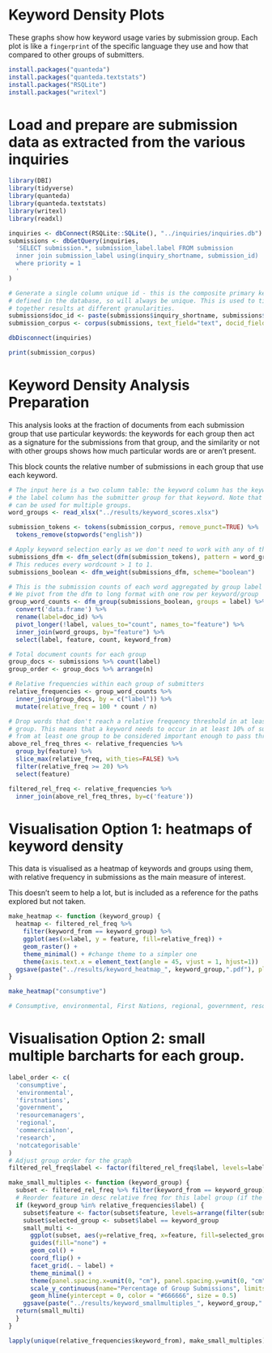 # Keyword Density Plots

These graphs show how keyword usage varies by submission group. Each plot is
like a `fingerprint` of the specific language they use and how that compared
to other groups of submitters.

```r
install.packages("quanteda")
install.packages("quanteda.textstats")
install.packages("RSQLite")
install.packages("writexl")
```

# Load and prepare are submission data as extracted from the various inquiries
```r
library(DBI)
library(tidyverse)
library(quanteda)
library(quanteda.textstats)
library(writexl)
library(readxl)

inquiries <- dbConnect(RSQLite::SQLite(), "../inquiries/inquiries.db")
submissions <- dbGetQuery(inquiries, 
  'SELECT submission.*, submission_label.label FROM submission
  inner join submission_label using(inquiry_shortname, submission_id)
  where priority = 1
  '
)

# Generate a single column unique id - this is the composite primary key
# defined in the database, so will always be unique. This is used to tie
# together results at different granularities.
submissions$doc_id <- paste(submissions$inquiry_shortname, submissions$submission_id)
submission_corpus <- corpus(submissions, text_field="text", docid_field = "doc_id")

dbDisconnect(inquiries)

print(submission_corpus)
```

# Keyword Density Analysis Preparation

This analysis looks at the fraction of documents from each submission group that
use particular keywords: the keywords for each group then act as a signature
for the submissions from that group, and the similarity or not with other
groups shows how much particular words are or aren't present.

This block counts the relative number of submissions in each group that use
each keyword.

```r
# The input here is a two column table: the keyword column has the keyword,
# the label column has the submitter group for that keyword. Note that a word
# can be used for multiple groups.
word_groups <- read_xlsx("../results/keyword_scores.xlsx")

submission_tokens <- tokens(submission_corpus, remove_punct=TRUE) %>% 
  tokens_remove(stopwords("english"))

# Apply keyword selection early as we don't need to work with any of the other cols
submissions_dfm <- dfm_select(dfm(submission_tokens), pattern = word_groups$feature)
# This reduces every wordcount > 1 to 1.
submissions_boolean <- dfm_weight(submissions_dfm, scheme="boolean")

# This is the submission counts of each word aggregated by group label
# We pivot from the dfm to long format with one row per keyword/group
group_word_counts <- dfm_group(submissions_boolean, groups = label) %>% 
  convert('data.frame') %>%
  rename(label=doc_id) %>%
  pivot_longer(!label, values_to="count", names_to="feature") %>%
  inner_join(word_groups, by="feature") %>%
  select(label, feature, count, keyword_from)

# Total document counts for each group 
group_docs <- submissions %>% count(label)
group_order <- group_docs %>% arrange(n)

# Relative frequencies within each group of submitters
relative_frequencies <- group_word_counts %>% 
  inner_join(group_docs, by = c("label")) %>%
  mutate(relative_freq = 100 * count / n)

# Drop words that don't reach a relative frequency threshold in at least one 
# group. This means that a keyword needs to occur in at least 10% of submissions
# from at least one group to be considered important enough to pass through.
above_rel_freq_thres <- relative_frequencies %>%
  group_by(feature) %>% 
  slice_max(relative_freq, with_ties=FALSE) %>%
  filter(relative_freq >= 20) %>%
  select(feature)

filtered_rel_freq <- relative_frequencies %>% 
  inner_join(above_rel_freq_thres, by=c('feature'))

```

# Visualisation Option 1: heatmaps of keyword density

This data is visualised as a heatmap of keywords and groups using them, with
relative frequency in submissions as the main measure of interest.

This doesn't seem to help a lot, but is included as a reference for the paths
explored but not taken.

```r

make_heatmap <- function (keyword_group) {
  heatmap <- filtered_rel_freq %>%
    filter(keyword_from == keyword_group) %>%
    ggplot(aes(x=label, y = feature, fill=relative_freq)) +
    geom_raster() +
    theme_minimal() + #change theme to a simpler one
    theme(axis.text.x = element_text(angle = 45, vjust = 1, hjust=1))
  ggsave(paste("../results/keyword_heatmap_", keyword_group,".pdf"), plot = heatmap, width = 11, height = 8.5)
}

make_heatmap("consumptive")

# Consumptive, environmental, First Nations, regional, government, resource managers, research, commercialnon, notcategorisable

```

# Visualisation Option 2: small multiple barcharts for each group.

```r
label_order <- c(
  'consumptive',
  'environmental',
  'firstnations',
  'government',
  'resourcemanagers',
  'regional',
  'commercialnon',
  'research',
  'notcategorisable'
)
# Adjust group order for the graph
filtered_rel_freq$label <- factor(filtered_rel_freq$label, levels=label_order)

make_small_multiples <- function (keyword_group) {
  subset <- filtered_rel_freq %>% filter(keyword_from == keyword_group)
  # Reorder feature in desc relative freq for this label group (if the keyword group is a label).
  if (keyword_group %in% relative_frequencies$label) {
    subset$feature <- factor(subset$feature, levels=arrange(filter(subset, label==keyword_group), relative_freq)$feature)
    subset$selected_group <- subset$label == keyword_group
    small_multi <- 
      ggplot(subset, aes(y=relative_freq, x=feature, fill=selected_group)) +
      guides(fill="none") + 
      geom_col() +
      coord_flip() +
      facet_grid(. ~ label) +
      theme_minimal() +
      theme(panel.spacing.x=unit(0, "cm"), panel.spacing.y=unit(0, "cm")) +
      scale_y_continuous(name="Percentage of Group Submissions", limits=c(0, 100), breaks=c(0, 25, 50, 75)) +
      geom_hline(yintercept = 0, color = "#666666", size = 0.5)
    ggsave(paste("../results/keyword_smallmultiples_", keyword_group,".pdf"), plot = small_multi, width = 297/25.4, height =  210/25.4)
  return(small_multi)
  }
}

lapply(unique(relative_frequencies$keyword_from), make_small_multiples)


```
